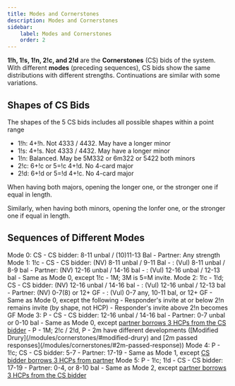 ```yaml
---
title: Modes and Cornerstones
description: Modes and Cornerstones
sidebar:
    label: Modes and Cornerstones
    order: 2
---
```



**1!h, 1!s, 1!n, 2!c, and 2!d** are the **Cornerstones** (CS) bids of the system. With different **modes** (preceding sequences), CS bids show the same distributions with different strengths. Continuations are similar with some variations.

## Shapes of CS Bids

The shapes of the 5 CS bids includes all possible shapes within a point range

- 1!h: 4+!h. Not 4333 / 4432. May have a longer minor
- 1!s: 4+!s. Not 4333 / 4432. May have a longer minor
- 1!n: Balanced. May be 5M332 or 6m322 or 5422 both minors
- 2!c: 6+!c or 5=!c 4+!d. No 4-card major
- 2!d: 6+!d or 5=!d 4+!c. No 4-card major

When having both majors, opening the longer one, or the stronger one if equal in length.

Similarly, when having both minors, opening the lonfer one, or the stronger one if equal in length.


## Sequences of Different Modes

<BiddingTree>
Mode 0: CS
- CS bidder: 8-11 unbal / (10)11-13 Bal
- Partner: Any strength
</BiddingTree>

<BiddingTree>
Mode 1: 1!c - CS
- CS bidder: (NV) 8-11 unbal / 9-11 Bal
- : (Vul) 8-11 unbal / 8-9 bal
- Partner: (NV) 12-16 unbal / 14-16 bal
- : (Vul) 12-16 unbal / 12-13 bal
- Same as Mode 0, except 1!c - 1M; 3M is 5=M invite.
</BiddingTree>

<BiddingTree>
Mode 2: 1!c - 1!d; CS
- CS bidder: (NV) 12-16 unbal / 14-16 bal
- : (Vul) 12-16 unbal / 12-13 bal
- Partner: (NV) 0-7(8) or 12+ GF
- : (Vul) 0-7 any, 10-11 bal, or 12+ GF
- Same as Mode 0, except the following
    - Responder's invite at or below 2!n remains invite (by shape, not HCP)
    - Responder's invite above 2!n becomes GF
</BiddingTree>

<BiddingTree>
Mode 3: P - CS
- CS bidder: 12-16 unbal / 14-16 bal
- Partner: 0-7 unbal or 0-10 bal
- Same as Mode 0, except <u>partner borrows 3 HCPs from the CS bidder</u>
- P - 1M; 2!c / 2!d, P - 2m have different developments ([Modified Drury](/modules/cornerstones/#modified-drury) and [2m passed responses](/modules/cornerstones/#2m-passed-response))
</BiddingTree>

<BiddingTree>
Mode 4: P - 1!c; CS
- CS bidder: 5-7
- Partner: 17-19
- Same as Mode 1, except <u>CS bidder borrows 3 HCPs from partner</u>
</BiddingTree>

<BiddingTree>
Mode 5: P - 1!c; 1!d - CS
- CS bidder: 17-19
- Partner: 0-4, or 8-10 bal
- Same as Mode 2, except <u>partner borrows 3 HCPs from the CS bidder</u>
</BiddingTree>

